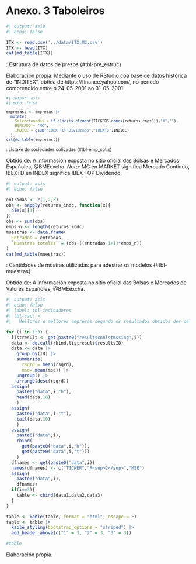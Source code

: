 # Anexo. 3 Taboleiros {.unnumbered}

```r
#| output: asis
#| echo: false

ITX <- read.csv('../data/ITX.MC.csv')
ITX <- head(ITX)
cat(md_table(ITX))
```

: Estrutura de datos de prezos {#tbl-pre_estruc}

::: figure-caption
Elaboración propia: Mediante o uso de RStudio coa base de datos histórica de "INDITEX", obtida de https://finance.yahoo.com/, no período comprendido entre o 24-05-2001 ao 31-05-2001.
:::

::: {style="font-size:12px"}
```r
#| output: asis
#| echo: false

empresast <- empresas |>
  mutate(
    Seleccionadas = if_else(is.element(TICKERS,names(returns_emps3)),"X",""),
    MERCADO = "MC",
    INDICE = gsub("IBEX TOP Dividendo","IBEXTD",INDICE)
  )
cat(md_table(empresast))
```

: Listaxe de sociedades cotizadas {#tbl-emp_cotiz}
:::

::: figure-caption 

Obtido de: A información exposta no sitio oficial das Bolsas e Mercados Españoles, @BMEexcha. *Nota:* MC en MARKET significa Mercado Continuo, IBEXTD en INDEX significa IBEX TOP Dividendo.

:::

```r
#| output: asis
#| echo: false

entradas <- c(1,2,3)
obs <- sapply(returns_indc, function(x){
  dim(x)[1]
})
obs <- sum(obs)
emps_n <- length(returns_indc)
muestras <- data.frame(
  Entradas = entradas,
  `Muestras totales` = (obs-((entradas-1+1)*emps_n))
)
cat(md_table(muestras))
```

: Cantidades de mostras utilizadas para adestrar os modelos {#tbl-muestras}

::: figure-caption
Obtido de: A información exposta no sitio oficial das Bolsas e Mercados de Valores Españoles, @BMEexcha.
:::

```r
#| output: asis
#| echo: false
#| label: tbl-indicadores
#| tbl-cap: >
#|   Mellores e mellores empresas segundo os resultados obtidos dos cálculos dos indicadores

for (i in 1:3) {
  listresult <- get(paste0("resultscnnlstmssing",i))
  data <- do.call(rbind,listresult$resultsID)
  data <- data |>
    group_by(ID) |>
    summarize(
      rsqrd = mean(rsqrd),
      mse= mean(mse)) |>
    ungroup() |>
    arrange(desc(rsqrd))
  assign(
    paste0("data",i,"h"),
    head(data,10)
    )
  assign(
    paste0("data",i,"t"),
    tail(data,10)
    )
  assign(
    paste0("data",i),
    rbind(
      get(paste0("data",i,"h")),
      get(paste0("data",i,"t")))
    )
  dfnames <- get(paste0("data",i))
  names(dfnames) <- c("TICKER","R<sup>2</sup>","MSE")
  assign(
    paste0("data",i),
    dfnames)
  if(i==3){
    table <- cbind(data1,data2,data3)
  }
}

table <- kable(table, format = "html", escape = F)
table <- table |>
  kable_styling(bootstrap_options = "striped") |>
  add_header_above(c("1" = 3, "2" = 3, "3" = 3))

#table
```

::: figure-caption
Elaboración propia.
:::
